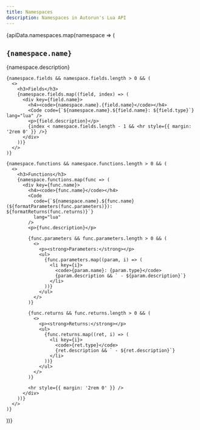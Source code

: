 ```yaml
---
title: Namespaces
description: Namespaces in Autorun's Lua API
---
```



{apiData.namespaces.map(namespace => (
  <div key={namespace.name}>
    <h2><code>{namespace.name}</code></h2>
    <p>{namespace.description}</p>

    {namespace.fields && namespace.fields.length > 0 && (
      <>
        <h3>Fields</h3>
        {namespace.fields.map((field, index) => (
          <div key={field.name}>
            <h4><code>{namespace.name}.{field.name}</code></h4>
            <Code code={`${namespace.name}.${field.name}: ${field.type}`} lang="lua" />
            <p>{field.description}</p>
            {index < namespace.fields.length - 1 && <hr style={{ margin: '2rem 0' }} />}
          </div>
        ))}
      </>
    )}

    {namespace.functions && namespace.functions.length > 0 && (
      <>
        <h3>Functions</h3>
        {namespace.functions.map(func => (
          <div key={func.name}>
            <h4><code>{func.name}</code></h4>
            <Code
              code={`${namespace.name}.${func.name}(${formatParameters(func.parameters)}): ${formatReturns(func.returns)}`}
              lang="lua"
            />
            <p>{func.description}</p>

            {func.parameters && func.parameters.length > 0 && (
              <>
                <p><strong>Parameters:</strong></p>
                <ul>
                  {func.parameters.map((param, i) => (
                    <li key={i}>
                      <code>{param.name}: {param.type}</code>
                      {param.description && ` - ${param.description}`}
                    </li>
                  ))}
                </ul>
              </>
            )}

            {func.returns && func.returns.length > 0 && (
              <>
                <p><strong>Returns:</strong></p>
                <ul>
                  {func.returns.map((ret, i) => (
                    <li key={i}>
                      <code>{ret.type}</code>
                      {ret.description && ` - ${ret.description}`}
                    </li>
                  ))}
                </ul>
              </>
            )}

            <hr style={{ margin: '2rem 0' }} />
          </div>
        ))}
      </>
    )}
  </div>
))}
